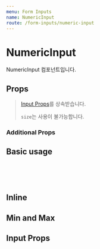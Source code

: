 ```yaml
---
menu: Form Inputs
name: NumericInput
route: /form-inputs/numeric-input
---
```



# NumericInput

NumericInput 컴포넌트입니다.

## Props

> [Input Props](/form-inputs/input#props)를 상속받습니다.
>
> `size`는 사용이 불가능합니다.

### Additional Props

<PropsTable of={NumericInput} />

## Basic usage

<Playground>
  <NumericInput label="수량" />
  <br />
  <NumericInput label="수량" disabled />
  <br />
  <NumericInput buttonPosition="side" label="수량" />
  <br />
  <NumericInput buttonPosition="side" label="수량" disabled />
</Playground>

## Inline

<Playground>
  <NumericInput label="수량" inline buttonPosition="side" />
  <NumericInput label="나이" inline />
</Playground>

## Min and Max

<Playground>
  <NumericInput label="수량" maxValue={5} defaultValue={5} />
  <NumericInput label="나이" minValue={-1} defaultValue={-1} />
</Playground>

## Input Props

<Playground>
  <NumericInput label="수량" min={3} max={10} defaultValue={5} />
  <br />
  <NumericInput label="나이" defaultValue={2000} step={1000} />
  <br />
  <NumericInput errorMessage="에러 메시지" />
  <br />
  <NumericInput warnMessage="워닝 메시지" />
  <br />
  <NumericInput allowMessage="그냥 메시지" />
</Playground>

